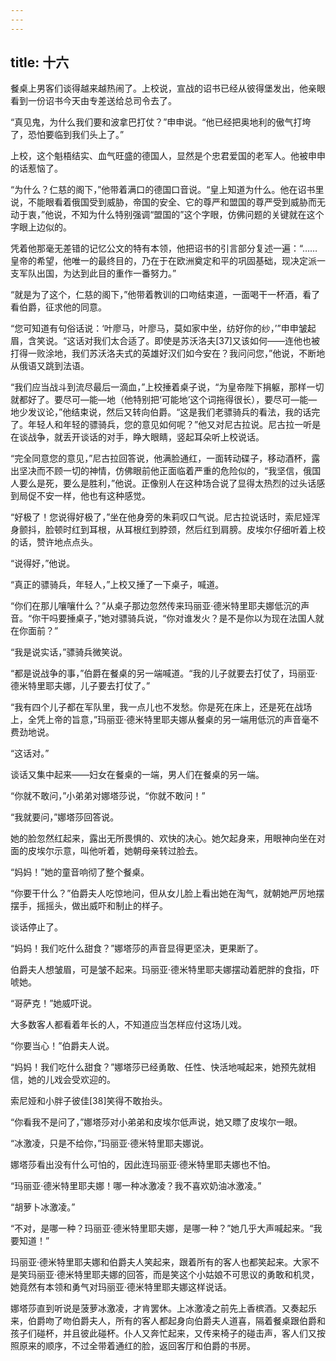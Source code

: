 ```yaml
---
---
---
```

title: 十六
---




餐桌上男客们谈得越来越热闹了。上校说，宣战的诏书已经从彼得堡发出，他亲眼看到一份诏书今天由专差送给总司令去了。

“真见鬼，为什么我们要和波拿巴打仗？”申申说。“他已经把奥地利的傲气打垮了，恐怕要临到我们头上了。”

上校，这个魁梧结实、血气旺盛的德国人，显然是个忠君爱国的老军人。他被申申的话惹恼了。

“为什么？仁慈的阁下，”他带着满口的德国口音说。“皇上知道为什么。他在诏书里说，不能眼看着俄国受到威胁，帝国的安全、它的尊严和盟国的尊严受到威胁而无动于衷，”他说，不知为什么特别强调“盟国的”这个字眼，仿佛问题的关键就在这个字眼上边似的。

凭着他那毫无差错的记忆公文的特有本领，他把诏书的引言部分复述一遍：“……皇帝的希望，他唯一的最终目的，乃在于在欧洲奠定和平的巩固基础，现决定派一支军队出国，为达到此目的重作一番努力。”

“就是为了这个，仁慈的阁下，”他带着教训的口吻结束道，一面喝干一杯酒，看了看伯爵，征求他的同意。

“您可知道有句俗话说：‘叶廖马，叶廖马，莫如家中坐，纺好你的纱，’”申申皱起眉，含笑说。“这话对我们太合适了。即使是苏沃洛夫[37]又该如何——连他也被打得一败涂地，我们苏沃洛夫式的英雄好汉们如今安在？我问问您，”他说，不断地从俄语又跳到法语。

“我们应当战斗到流尽最后一滴血，”上校捶着桌子说，“为皇帝陛下捐躯，那样一切就都好了。要尽可—能—地（他特别把‘可能地’这个词拖得很长），要尽可—能—地少发议论，”他结束说，然后又转向伯爵。“这是我们老骠骑兵的看法，我的话完了。年轻人和年轻的骠骑兵，您的意见如何呢？”他又对尼古拉说。尼古拉一听是在谈战争，就丢开谈话的对手，睁大眼睛，竖起耳朵听上校说话。

“完全同意您的意见，”尼古拉回答说，他满脸通红，一面转动碟子，移动酒杯，露出坚决而不顾一切的神情，仿佛眼前他正面临着严重的危险似的，“我坚信，俄国人要么是死，要么是胜利，”他说。正像别人在这种场合说了显得太热烈的过头话感到局促不安一样，他也有这种感觉。

“好极了！您说得好极了，”坐在他身旁的朱莉叹口气说。尼古拉说话时，索尼娅浑身颤抖，脸顿时红到耳根，从耳根红到脖颈，然后红到肩膀。皮埃尔仔细听着上校的话，赞许地点点头。

“说得好，”他说。

“真正的骠骑兵，年轻人，”上校又捶了一下桌子，喊道。

“你们在那儿嚷嚷什么？”从桌子那边忽然传来玛丽亚·德米特里耶夫娜低沉的声音。“你干吗要捶桌子，”她对骠骑兵说，“你对谁发火？是不是你以为现在法国人就在你面前？”

“我是说实话，”骠骑兵微笑说。

“都是说战争的事，”伯爵在餐桌的另一端喊道。“我的儿子就要去打仗了，玛丽亚·德米特里耶夫娜，儿子要去打仗了。”

“我有四个儿子都在军队里，我一点儿也不发愁。你是死在床上，还是死在战场上，全凭上帝的旨意，”玛丽亚·德米特里耶夫娜从餐桌的另一端用低沉的声音毫不费劲地说。

“这话对。”

谈话又集中起来——妇女在餐桌的一端，男人们在餐桌的另一端。

“你就不敢问，”小弟弟对娜塔莎说，“你就不敢问！”

“我就要问，”娜塔莎回答说。

她的脸忽然红起来，露出无所畏惧的、欢快的决心。她欠起身来，用眼神向坐在对面的皮埃尔示意，叫他听着，她朝母亲转过脸去。

“妈妈！”她的童音响彻了整个餐桌。

“你要干什么？”伯爵夫人吃惊地问，但从女儿脸上看出她在淘气，就朝她严厉地摆摆手，摇摇头，做出威吓和制止的样子。

谈话停止了。

“妈妈！我们吃什么甜食？”娜塔莎的声音显得更坚决，更果断了。

伯爵夫人想皱眉，可是皱不起来。玛丽亚·德米特里耶夫娜摆动着肥胖的食指，吓唬她。

“哥萨克！”她威吓说。

大多数客人都看着年长的人，不知道应当怎样应付这场儿戏。

“你要当心！”伯爵夫人说。

“妈妈！我们吃什么甜食？”娜塔莎已经勇敢、任性、快活地喊起来，她预先就相信，她的儿戏会受欢迎的。

索尼娅和小胖子彼佳[38]笑得不敢抬头。

“你看我不是问了，”娜塔莎对小弟弟和皮埃尔低声说，她又瞟了皮埃尔一眼。

“冰激凌，只是不给你，”玛丽亚·德米特里耶夫娜说。

娜塔莎看出没有什么可怕的，因此连玛丽亚·德米特里耶夫娜也不怕。

“玛丽亚·德米特里耶夫娜！哪一种冰激凌？我不喜欢奶油冰激凌。”

“胡萝卜冰激凌。”

“不对，是哪一种？玛丽亚·德米特里耶夫娜，是哪一种？”她几乎大声喊起来。“我要知道！”

玛丽亚·德米特里耶夫娜和伯爵夫人笑起来，跟着所有的客人也都笑起来。大家不是笑玛丽亚·德米特里耶夫娜的回答，而是笑这个小姑娘不可思议的勇敢和机灵，她竟然有本领和勇气对玛丽亚·德米特里耶夫娜这样说话。

娜塔莎直到听说是菠萝冰激凌，才肯罢休。上冰激凌之前先上香槟酒。又奏起乐来，伯爵吻了吻伯爵夫人，所有的客人都起身向伯爵夫人道喜，隔着餐桌跟伯爵和孩子们碰杯，并且彼此碰杯。仆人又奔忙起来，又传来椅子的碰击声，客人们又按照原来的顺序，不过全带着通红的脸，返回客厅和伯爵的书房。